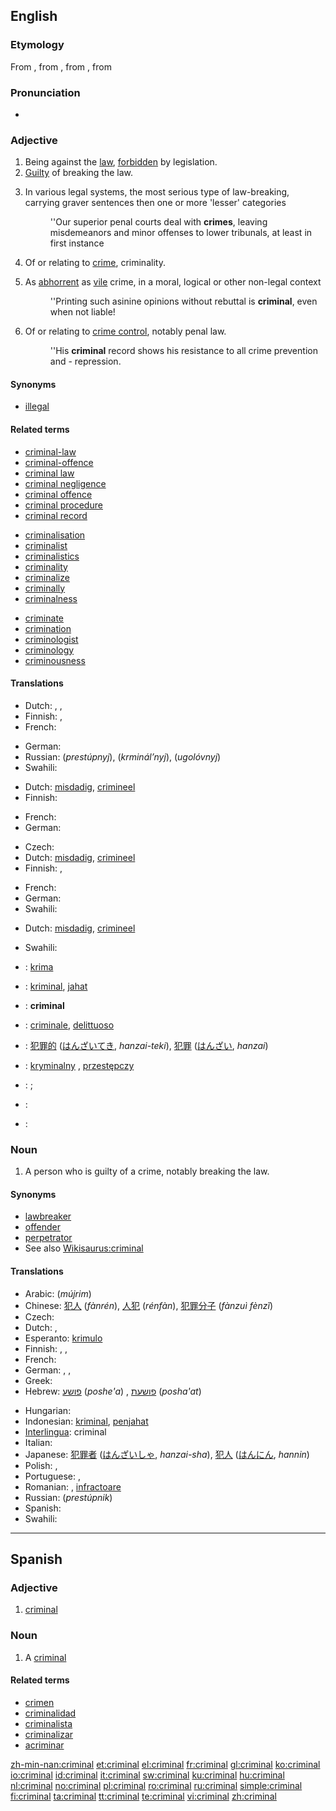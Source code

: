 ==English==

===Etymology===
From {{etyl|enm|en}}, from {{etyl|xno|en}} {{term|criminal|lang=xno}}, from {{LL.}} {{term|criminalis|lang=la}}, from {{etyl|la|en}} {{term|crimen||lang=la|crime}}

===Pronunciation===
* {{audio|en-us-criminal.ogg|Audio (US)}}

===Adjective===
{{en-adj}}

# Being against the [[law]], [[forbidden]] by legislation.
# [[guilty|Guilty]] of breaking the law.
# {{legal}} In various legal systems, the most serious type of law-breaking, carrying graver sentences then one or more 'lesser' categories
#:''Our superior penal courts deal with '''crimes''', leaving misdemeanors and minor offenses to lower tribunals, at least in first instance
# Of or relating to [[crime]], criminality.
# {{figurative}} As [[abhorrent]] as [[vile]] crime, in a moral, logical or other non-legal context
#:''Printing such asinine opinions without rebuttal is '''criminal''', even when not liable!
# Of or relating to [[crime control]], notably penal law.
#:''His '''criminal''' record shows his resistance to all crime prevention and - repression.

====Synonyms====
* [[illegal]]

====Related terms====
{{top3}}
* [[criminal-law]]
* [[criminal-offence]]
* [[criminal law]]
* [[criminal negligence]]
* [[criminal offence]]
* [[criminal procedure]]
* [[criminal record]]
{{mid3}}
* [[criminalisation]]
* [[criminalist]]
* [[criminalistics]]
* [[criminality]]
* [[criminalize]]
* [[criminally]]
* [[criminalness]]
{{mid3}}
* [[criminate]]
* [[crimination]]
* [[criminologist]]
* [[criminology]]
* [[criminousness]]
{{bottom}}

====Translations====
{{trans-top|being against the law}}
* Dutch: {{t+|nl|misdadig}}, {{t+|nl|crimineel}}, {{t-|nl|onwettig}}
* Finnish: {{t+|fi|rikollinen}}, {{t-|fi|lainvastainen}}
* French: {{t+|fr|criminel}}
{{trans-mid}}
* German: {{t-|de|kriminell}}
* Russian: {{t|ru|преступный|m|sc=Cyrl}} (''prestúpnyj''), {{t|ru|криминальный|m|sc=Cyrl}} (''krminál’nyj''), {{t|ru|уголовный|m|sc=Cyrl}} (''ugolóvnyj'')
* Swahili: {{t|sw|mhalifu}}
{{trans-bottom}}

{{trans-top|guilty of breaking the law}}
* Dutch: [[misdadig]], [[crimineel]]
* Finnish: {{t+|fi|rikollinen}}
{{trans-mid}}
* French: {{t+|fr|criminel}}
* German: {{t-|de|kriminell}}
{{trans-bottom}}

{{trans-top|of or relating to crime}}
* Czech: {{t-|cs|zločinný|m}}
* Dutch: [[misdadig]], [[crimineel]]
* Finnish: {{t+|fi|rikollinen}}, {{t-|fi|rikosoikeudellinen}}
{{trans-mid}}
* French: {{t+|fr|criminel}}
* German: {{t-|de|kriminell}}
* Swahili: {{t|sw|mhalifu}}
{{trans-bottom}}

{{trans-top|As abhorrent as vile crime, in a non-legal context}}
* Dutch: [[misdadig]], [[crimineel]]
{{trans-mid}}
* Swahili: {{t|sw|mhalifu}}
{{trans-bottom}}

{{checktrans-top}}
* {{ttbc|Esperanto}}: [[krima]]
* {{ttbc|Indonesian}}: [[kriminal]], [[jahat]]
* {{ttbc|Interlingua}}: '''criminal'''
* {{ttbc|Italian}}: [[criminale]], [[delittuoso]]
{{checktrans-mid}}
* {{ttbc|Japanese}}: [[犯罪的]] ([[はんざいてき]], ''hanzai-teki''), [[犯罪]] ([[はんざい]], ''hanzai'')
* {{ttbc|Polish}}: [[kryminalny]] {{m}}, [[przestępczy]] {{m}}
* {{ttbc|Portuguese}}: {{t+|pt|criminoso|m}} <!-- Inflections belong in the foreign entry: [[criminosa]] {{f}} -->; {{t-|pt|criminal|m|f}}
* {{ttbc|Romanian}}: {{t+|ro|criminal|m}} <!-- Inflections belong in the foreign entry: [[criminală]] {{f}} -->
* {{ttbc|Spanish}}: {{t-|es|criminal}}
{{checktrans-bottom}}

===Noun===
{{en-noun}}

# A person who is guilty of a crime, notably breaking the law.

====Synonyms====
* [[lawbreaker]]
* [[offender]]
* [[perpetrator]]
* See also [[Wikisaurus:criminal]]

====Translations====
{{trans-top|person guilty of a crime, breaking the law}}
* Arabic: {{Arab|[[مجرم]]}} (''mújrim'')
* Chinese: [[犯人]] (''fànrén''), [[人犯]] (''rénfàn''), [[犯罪分子]] (''fànzuì fènzǐ'')
* Czech: {{t-|cs|zločinec|m}}
* Dutch: {{t+|nl|misdadiger|m}}, {{t+|nl|crimineel|m}}
* Esperanto: [[krimulo]]
* Finnish: {{t+|fi|rikollinen}}, {{t-|fi|lainsuojaton}}, {{t-|fi|kriminaali}}
* French: {{t+|fr|criminel|m}}
* German: {{t-|de|Kriminelle|f}}, {{t-|de|Krimineller|m}}, {{t+|de|Verbrecher|m}}
* Greek: {{t+|el|εγκληματίας|m|tr=''egklimatías''|sc=Grek}}
* Hebrew: [[פושע]] (''poshe'a'') {{m}}, [[פושעת]] (''posha'at'') {{f}}
{{trans-mid}}
* Hungarian: {{t+|hu|bűnöző}}
* Indonesian: [[kriminal]], [[jahat|penjahat]]
* [[Interlingua]]: criminal
* Italian: {{t+|it|criminale}}
* Japanese: [[犯罪者]] ([[はんざいしゃ]], ''hanzai-sha''), [[犯人]] ([[はんにん]], ''hannin'')
* Polish: {{t+|pl|kryminalista|m}}, {{t+|pl|przestępca|m}}
* Portuguese: {{t+|pt|criminoso|m}}, {{t-|pt|criminosa|f}}
* Romanian: {{t|ro|infractor|m}}, [[infractoare]] {{f}}
* Russian: {{t+|ru|преступник|m|sc=Cyrl}} (''prestúpnik'')
* Spanish: {{t-|es|criminal}}
* Swahili: {{t|sw|mhalifu}}
{{trans-bottom}}

----

==Spanish==

===Adjective===
{{es-adj|pl=criminales}}

# [[criminal#English|criminal]]

===Noun===
{{es-noun-mf|pl=criminales}}

# A [[criminal#English|criminal]]

====Related terms====
* [[crimen]]
* [[criminalidad]]
* [[criminalista]] {{m|f}}
* [[criminalizar]]
* [[acriminar]]

[[zh-min-nan:criminal]]
[[et:criminal]]
[[el:criminal]]
[[fr:criminal]]
[[gl:criminal]]
[[ko:criminal]]
[[io:criminal]]
[[id:criminal]]
[[it:criminal]]
[[sw:criminal]]
[[ku:criminal]]
[[hu:criminal]]
[[nl:criminal]]
[[no:criminal]]
[[pl:criminal]]
[[ro:criminal]]
[[ru:criminal]]
[[simple:criminal]]
[[fi:criminal]]
[[ta:criminal]]
[[tt:criminal]]
[[te:criminal]]
[[vi:criminal]]
[[zh:criminal]]